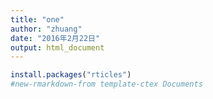 ```yaml
---
title: "one"
author: "zhuang"
date: "2016年2月22日"
output: html_document
---
```


```r
install.packages("rticles")
#new-rmarkdown-from template-ctex Documents
```

```r

```

